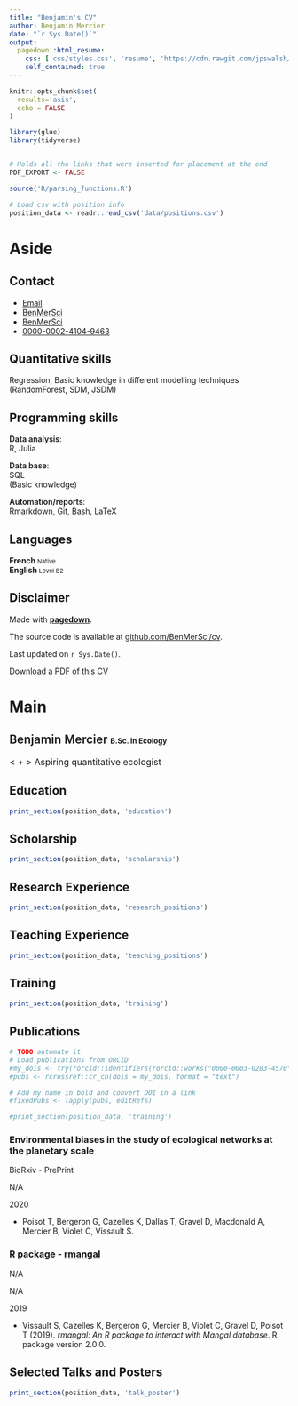 ```yaml
---
title: "Benjamin's CV"
author: Benjamin Mercier
date: "`r Sys.Date()`"
output:
  pagedown::html_resume:
    css: ['css/styles.css', 'resume', 'https://cdn.rawgit.com/jpswalsh/academicons/master/css/academicons.min.css']
    self_contained: true
---
```


```r
knitr::opts_chunk$set(
  results='asis',
  echo = FALSE
)

library(glue)
library(tidyverse)


# Holds all the links that were inserted for placement at the end
PDF_EXPORT <- FALSE

source('R/parsing_functions.R')

# Load csv with position info
position_data <- readr::read_csv('data/positions.csv')
```


Aside
================================================================================

Contact {#contact}
--------------------------------------------------------------------------------
- <i class="fa fa-envelope"></i> <a href="mailto:benjamin.b.mercier@usherbrooke.ca">Email</a>
- <i class="fa fa-twitter"></i> [BenMerSci](https://twitter.com/BenMerSci)
- <i class="fa fa-github"></i> [BenMerSci](https://github.com/BenMerSci)
- <i class="ai ai-orcid"></i> [0000-0002-4104-9463](https://orcid.org/0000-0002-4104-9463)


Quantitative skills
------------------------------------

Regression, Basic knowledge in different modelling techniques (RandomForest, SDM, JSDM)


Programming skills
------------------------------------

<span style="font-weight:600;">Data analysis</span>: <br>R, Julia<br>

<span style="font-weight:600;">Data base</span>: <br>SQL <br>(Basic knowledge)<br>

<span style="font-weight:600;">Automation/reports</span>: <br>Rmarkdown, Git, Bash, LaTeX<br> 


Languages
------------------------------------

**French**<span style="font-size:11px;"> Native</span><br>
**English**<span style="font-size:11px;"> Level B2</span><br>


Disclaimer {#disclaimer}
--------------------------------------------------------------------------------

Made with [**pagedown**](https://github.com/rstudio/pagedown).

The source code is available at [github.com/BenMerSci/cv](https://github.com/BenMerSci/cv).

Last updated on `r Sys.Date()`.

[<i class='fas fa-download'></i> Download a PDF of this CV](https://BenMerSci.github.io/cv/BenMerSci.pdf)


Main
================================================================================

 <span style="font-weight:600">Benjamin Mercier</span> <span style="font-size: 13px;">B.Sc. in Ecology</span>{#title}
--------------------------------------------------------------------------------


<span style="font-size: 1rem;">< <i class="fa fa-bar-chart"></i> + <i class="fa fa-laptop"></i> > Aspiring quantitative ecologist </span>


Education {data-icon=graduation-cap data-concise=true}
--------------------------------------------------------------------------------

```r
print_section(position_data, 'education')
```


Scholarship {data-icon=certificate}
--------------------------------------------------------------------------------

```r
print_section(position_data, 'scholarship')
```


Research Experience {data-icon=laptop}
--------------------------------------------------------------------------------

```r
print_section(position_data, 'research_positions')
```


Teaching Experience {data-icon=chalkboard-teacher}
--------------------------------------------------------------------------------

```r
print_section(position_data, 'teaching_positions')
```


Training {data-icon=certificate}
--------------------------------------------------------------------------------

```r
print_section(position_data, 'training')
```


Publications {data-icon=book}
--------------------------------------------------------------------------------


```r
# TODO automate it
# Load publications from ORCID
#my_dois <- try(rorcid::identifiers(rorcid::works("0000-0003-0283-4570")))
#pubs <- rcrossref::cr_cn(dois = my_dois, format = "text")

# Add my name in bold and convert DOI in a link
#fixedPubs <- lapply(pubs, editRefs)

#print_section(position_data, 'training')
```

### Environmental biases in the study of ecological networks at the planetary scale

BioRxiv - PrePrint <a href="https://doi.org/10.1101/2020.01.27.921429"><i class="ai ai-doi"></i></a>

N/A

2020

- Poisot T, Bergeron G, Cazelles K, Dallas T, Gravel D, Macdonald A, Mercier B, Violet C, Vissault S.

### R package - [rmangal](https://docs.ropensci.org/rmangal/)

N/A

N/A

2019

- Vissault S, Cazelles K, Bergeron G, Mercier B, Violet C, Gravel D,
Poisot T (2019). _rmangal: An R package to interact with Mangal
database_. R package version 2.0.0.

Selected Talks and Posters {data-icon=chalkboard-teacher}
--------------------------------------------------------------------------------

```r
print_section(position_data, 'talk_poster')
```